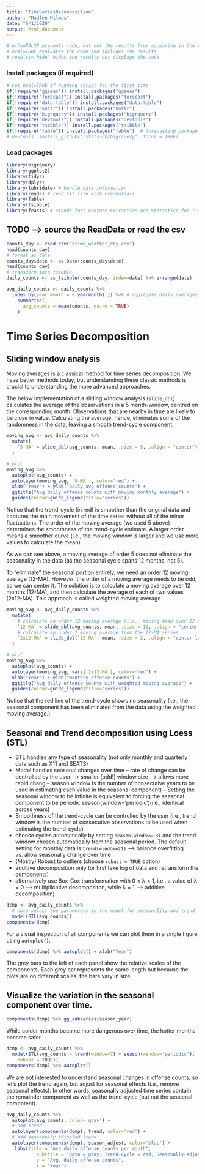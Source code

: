 ```yaml
---
title: "TimeSeriesDecomposition"
author: "Madlen Wilmes"
date: "6/1/2020"
output: html_document
---
```


```r
# echo=FALSE prevents code, but not the results from appearing in the rendered file
# eval=TRUE evaluates the code and includes the results
# results='hide' hides the results but displays the code
```


### Install packages (if required)

```r
# set eval=TRUE if running script for the first time
if(!require("ggseas")) install.packages("ggseas")
if(!require("forecast")) install.packages("forecast")
if(!require("data.table")) install.packages("data.table")
if(!require("knitr")) install.packages("knitr")
if(!require("bigrquery")) install.packages("bigrquery")
if(!require("devtools")) install.packages("devtools") 
if(!require("tsibble")) install.packages("tsibble")
if(!require("fable")) install.packages("fable")  # forecasting package of the tidyverse family
# devtools::install_github("rstats-db/bigrquery", force = TRUE)
```

### Load packages

```r
library(bigrquery)
library(ggplot2)
library(tidyr)
library(dplyr)
library(lubridate) # handle date information
library(readr) # read txt file with credentials
library(fable)
library(tsibble)
library(feasts) # stands for: Feature Extraction And Statistics for Time Series
```

## TODO --> source the ReadData or read the csv

```r
counts_day <- read.csv("crime_weather_day.csv")
head(counts_day)
# format as date
counts_day$date <- as.Date(counts_day$date)
head(counts_day)
# transform into tsibble
daily_counts <- as_tsibble(counts_day, index=date) %>% arrange(date)
```


```r
avg_daily_counts <- daily_counts %>%
  index_by(year_month = ~ yearmonth(.)) %>% # aggregate daily averages by month
    summarise(
      avg_counts = mean(counts, na.rm = TRUE)
    )
```

# Time Series Decomposition

## Sliding window analysis

Moving averages is a classical method for time series decomposition. We have better methods today, but understanding these classic methods is crucial to understanding the more advanced approaches. 

The below implementation of a sliding window analysis (`slide_dbl`) calculates the average of the observations in a 5 month-window, centred on the corresponding month. Observations that are nearby in time are likely to be close in value. Calculating the average, hence, eliminates some of the randomness in the data, leaving a smooth trend-cycle component.

```r
moving_avg <- avg_daily_counts %>%
  mutate(
    `5-MA` = slide_dbl(avg_counts, mean, .size = 5, .align = "center")
  )

# plot
moving_avg %>%
  autoplot(avg_counts) +
  autolayer(moving_avg, `5-MA` , color='red') +
  xlab("Year") + ylab("Daily avg offense counts") +
  ggtitle("Avg daily offense counts with moving monthly average") +
  guides(colour=guide_legend(title="series"))

```

Notice that the trend-cycle (in red) is smoother than the original data and captures the main movement of the time series without all of the minor fluctuations. The order of the moving average (we used 5 above) determines the smoothness of the trend-cycle estimate. A larger order means a smoother curve (i.e., the moving window is larger and we use more values to calculate the mean). 

As we can see above, a moving average of order 5 does not eliminate the seasonality in the data (as the seasonal cycle spans 12 months, not 5).

To "eliminate" the seasonal portion entirely, we need an order 12 moving average (12-MA). However, the order of a moving average needs to be odd, so we can center it. The solution is to calculate a moving average over 12 months (12-MA), and then calculate the average of each of two values (2x12-MA). This approach is called weighted moving average.

```r
moving_avg <- avg_daily_counts %>%
  mutate(
    # calculate an order 12 moving average (i.e., moving mean over 12 months)
    `12-MA` = slide_dbl(avg_counts, mean, .size = 12, .align = "center-right"),
    # calculate an order 2 moving average from the 12-MA series
    `2x12-MA` = slide_dbl(`12-MA`, mean, .size = 2, .align = "center-left")
  )

# plot
moving_avg %>%
  autoplot(avg_counts) +
  autolayer(moving_avg, vars(`2x12-MA`), color='red') +
  xlab("Year") + ylab("Monthly offense counts") +
  ggtitle("Avg daily offense counts with weighted moving average") +
  guides(colour=guide_legend(title="series"))
```
Notice that the red line of the trend-cycle shows no seasonality (i.e., the seasonal component has been eliminated from the data using the weighted moving average.)


## Seasonal and Trend decomposition using Loess (STL)

- STL handles any type of seasonality (not only monthly and quarterly data such as X11 and SEATS)
- Model handles seasonal changes over time 
  -- rate of change can be controlled by the user --> smaller [odd!] window size --> allows more rapid chang
  -- season window is the number of consecutive years to be used in estimating each value in the seasonal component)
  -- Setting the seasonal window to be infinite is equivalent to forcing the seasonal component to be periodic season(window='periodic')(i.e., identical across years)
- Smoothness of the trend-cycle can be controlled by the user (i.e., trend window is the number of consecutive observations to be used when estimating the trend-cycle)
- choose cycles automatically by setting `season(window=13)` and the trend window chosen automatically from the seasonal period. The default setting for monthly data is `trend(window=21)` --> balance overfitting vs. allow seasonally change over time
- (Mostly) Robust to outliers (choose `robust = TRUE` option)
- additive decomposition only (or first take log of data and retransform the components)
- alternatively use Box-Cox transformation with 0 < λ < 1, i.e.. a value of  λ = 0 --> multiplicative decompositon, while  λ = 1 --> additive decomposition)

```r
dcmp <- avg_daily_counts %>%
  # auto-select the parameters in the model for seasonality and trend
  model(STL(avg_counts))
components(dcmp)
```

For a visual inspection of all components we can plot them in a single figure using `autoplot()`:

```r
components(dcmp) %>% autoplot() + xlab("Year")
```
The grey bars to the left of each panel show the relative scales of the components. Each grey bar represents the same length but because the plots are on different scales, the bars vary in size.

## Visualize the variation in the seasonal component over time.

```r
components(dcmp) %>% gg_subseries(season_year)
```
While colder months became more dangerous over time, the hotter months became safer.




```r
dcmp <- avg_daily_counts %>%
  model(STL(avg_counts ~ trend(window=7) + season(window='periodic'),
    robust = TRUE))
components(dcmp) %>% autoplot()
```

We are not interested to understand seasonal changes in offense counts, so let's plot the trend again, but adjust for seasonal effects (i.e., remove seasonal effects). In other words, seasonally adjusted time series contain the remainder component as well as the trend-cycle (but not the seasonal compotent).

```r
avg_daily_counts %>%
  autoplot(avg_counts, color='gray') +
  # add trend
  autolayer(components(dcmp), trend, color='red') +
  # add seasonally adjusted trend
  autolayer(components(dcmp), season_adjust, color='blue') +
   labs(title = "Avg daily offense counts per month",
           subtitle = "Data = gray, Trend-cycle = red, Seasonally-adjusted data = blue",
           y = "Avg. daily offense counts",
           x = "Year") 
```





